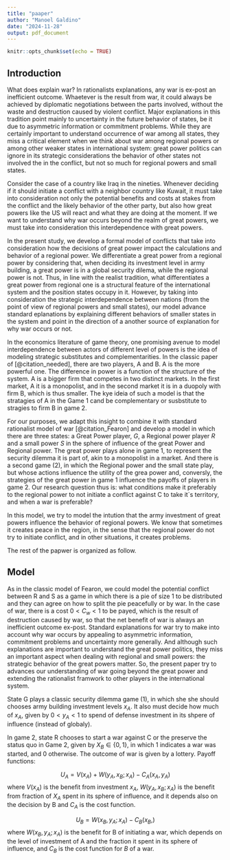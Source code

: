 ```yaml
---
title: "paaper"
author: "Manoel Galdino"
date: "2024-11-28"
output: pdf_document
---
```


```r
knitr::opts_chunk$set(echo = TRUE)
```

## Introduction

What does explain war? In rationalists explanations, any war is ex-post an inefficient outcome. Whaetever is the result from war, it could always be achieved by diplomatic negotiations between the parts involved, without the waste and destruction caused by violent conflict. Major explanations in this tradition point mainly to uncertainty in the future behavior of states, be it due to asymmetric information or commitment problems. While they are certainly important to understand occurrence of war among all states, they miss a critical element when we think about war among regional powers or among other weaker states in international system: great power politics can ignore in its strategic considerations the behavior of other states not involved the in the conflict, but not so much for regional powers and small states.

Consider the case of a country like Iraq in the nineties. Whenever deciding if it should initiate a conflict with a neighbor country like Kuwait, it must take into consideration not only the potential benefits and costs at stakes from the conflict and the likely behavior of the other party, but also how great powers like the US will react and what they are doing at the moment. If we want to understand why war occurs beyond the realm of great powers, we must take into consideration this interdependence with great powers.

In the present study, we develop a formal model of conflicts that take into consideration how the decisions of great power impact the calculations and behavior of a regional power. We differentiate a great power from a regional power by considering that, when deciding its investment level in army building, a great power is in a global security dilema, while the regional power is not. Thus, in line with the realist tradition, what differentiates a great power from regional one is a structural feature of the international system and the position states occupy in it. However, by taking into consideration the strategic interdependence between nations (from the point of view of regional powers and small states), our model advance standard eplanations by explaining different behaviors of smaller states in the system and point in the direction of a another source of explanation for why war occurs or not. 

In the economics literature of game theory, one promising avenue to model interdependence between actors of different level of powers is the idea of modeling strategic substitutes and complementarities. In the classic paper of [@citation_needed], there are two players, A and B. A is the more powerful one. The difference in power is a function of the structure of the system. A is a bigger firm that competes in two distinct markets. In the first market, A it is a monopolist, and in the second market it is in a duopoly with firm B, which is thus smaller. The kye ideia of such a model is that the stratagies of A in the Game 1 cand be complementary or susbstitute to stragies to firm B in game 2.

For our purposes, we adapt this insight to combine it with standard rationalist model of war [@citation_Fearon] and develop a model in which there are three states: a Great Power player, $G$, a Regional power player $R$ and a small power $S$ in the sphere of influence of the great Power and Regional power. The great power plays alone in game 1, to represent the security dilemma it is part of, akin to a monopolist in a market. And there is a second game (2), in which the Regional power and the small state play, but whose actions influence the utility of the grea power and, conversly, the strategies of the great power in game 1 influence the payoffs of players in game 2. Our research question thus is: what conditions make it preferably to the regional power to not initiate a conflict against C to take it`s territory, and when a war is preferable?


In this model, we try to model the intution that the army investment of great powers influence the behavior of regional powers. We know that sometimes it creates peace in the region, in the sense that the regional power do not try to initiate conflict, and in other situations, it creates problems.

The rest of the papwer is organized as follow.

## Model

As in the classic model of Fearon, we could model the potential conflict between R and S as a game in which there is a pie of size $1$ to be distributed and they can agree on how to split the pie peacefully or by war. In the case of war, there is a cost $0 < C_w < 1$ to be payed, which is the result of destruction caused by war, so that the net benefit of war is always an inefficient outcome ex-post. Standard explanations for war try to make into account why war occurs by appealing to asymmetric information, commitment problems and uncertainty more generally. And although such explanations are important to understand the great power politics, they miss an important aspect when dealing with regional and small powers: the strategic behavior of the great powers matter. So, the present paper try to advances our understanding of war going beyond the great power and extending the rationalist framwork to other players in the international system.


State G plays a classic security dilemma game (1), in which she she should chooses army building investment levels $x_A$. It also must decide how much of $x_A$, given by $0 < y_A < 1$ to spend of defense investment in its shpere of influence (instead of globaly).

In game 2, state R chooses to start a war against C or the preserve the status quo in Game 2, given by $X_B \in \{0,1\}$, in which $1$ indicates a war was started, and $0$ otherwise. The outcome of war is given by a lottery.
Payoff functions:

$$U_A = V(x_A) + W(y_A, x_B; x_A) - C_A(x_A, y_A)$$ 
where $V(x_A)$ is the benefit from investment $x_A$, $W(y_A, x_B; x_A)$ is the benefit from fraction of $X_A$ spent in its sphere of influence, and it depends also on the decision by B and $C_A$ is the cost function.

$$U_B = W(x_B, y_A; x_A) - C_B(x_B, )$$
where $W(x_B, y_A; x_A)$ is the benefit for B of initiating a war, which depends on the level of investment of A and the fraction it spent in its sphere of influence, and $C_B$ is the cost function for $B$ of a war.
